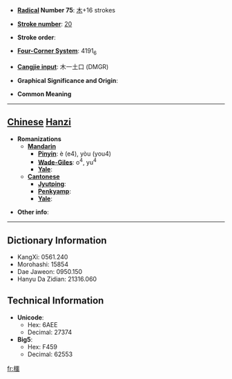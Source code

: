 * '''[[Wiktionary:Chinese radical index| Radical]] Number 75''': [[Wiktionary:Chinese radical index 木|木]]+16 strokes

* '''[[Wiktionary:Chinese total strokes index|Stroke number]]''': [[Wiktionary:Chinese total strokes index 20|20]]

* '''Stroke order''': 

* '''[[Wiktionary:Chinese four corner index|Four-Corner System]]''': 4191<sub>6</sub>

* '''[[Wiktionary:Chinese Cangjie index|Cangjie input]]''': 木一土口 (DMGR)

* '''Graphical Significance and Origin''': 

* '''Common Meaning'''

----

== [[Chinese]] [[Hanzi]] ==

* '''Romanizations'''
** '''[[Mandarin]]'''
*** '''[[Pinyin]]''': è (e4), yòu (you4)
*** '''[[Wade-Giles]]''': o<sup>4</sup>, yu<sup>4</sup>
*** '''[[Yale]]''': 
** '''[[Cantonese]]'''
*** '''[[Jyutping]]''':
*** '''[[Penkyamp]]''': 
*** '''[[Yale]]''': 

* '''Other info''': 

----

== Dictionary Information ==

* KangXi: 0561.240
* Morohashi: 15854
* Dae Jaweon: 0950.150
* Hanyu Da Zidian: 21316.060

== Technical Information ==

* '''Unicode''':
** Hex: 6AEE
** Decimal: 27374
* '''Big5''':
** Hex: F459
** Decimal: 62553

[[fr:櫮]]
